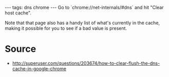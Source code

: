 ---
tags: dns chrome
---
Go to `chrome://net-internals/#dns` and hit "Clear host cache".

Note that that page also has a handy list of what's currently in the cache, making it possible for you to see if a bad value is present.

= Source =

* http://superuser.com/questions/203674/how-to-clear-flush-the-dns-cache-in-google-chrome
